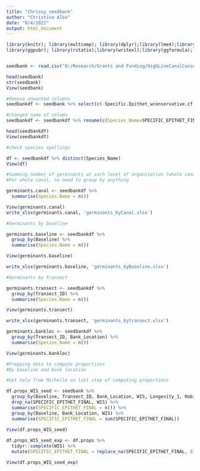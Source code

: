 ```yaml
---
title: "Chrissy_seedbank"
author: "Christina Alba"
date: "8/4/2022"
output: html_document
---
```


```r

library(knitr); library(multcomp); library(dplyr);library(lme4);library(ggplot2); library(tidyverse); library(tidytext);
library(ggpubr); library(rstatix);library(writexl);library(ggformula); library(tidyr);library(reshape2); library(sjPlot); library(emmeans)


seedbank <- read.csv("Q:/Research/Grants and Funding/HighLineCanalConservancy_2019/7_Project/Stormwater_MovedToQ_UseMe/Data_Analysis/seedbank/20220802_HLC_SB_Data_Final4.csv")

head(seedbank)
str(seedbank)
View(seedbank)

#Remove unwanted columns
seedbankdf <- seedbank %>% select(c(-Specific.Epithet_wconservative.cf, -Org_trayID))

#changed name of column
seedbankdf <- seedbankdf %>% rename(c(Species_Name=SPECIFIC_EPITHET_FINAL, Germinant_ID_Number = Germinant.ID))

head(seedbankdf)
View(seedbankdf)

#check species spellings

df <- seedbankdf %>% distinct(Species_Name)
View(df)

```

```r

#Summing number of germinants at each level of organization (whole canal, baselines, transects)
#For whole canal, no need to group by anything

germinants.canal <- seedbankdf %>%
  summarise(Species.Name = n()) 

View(germinants.canal)
write_xlsx(germinants.canal, 'germinants_byCanal.xlsx')

#Germinants by baseline

germinants.baseline <- seedbankdf %>% 
  group_by(Baseline) %>%
  summarise(Species.Name = n()) 

View(germinants.baseline)

write_xlsx(germinants.baseline, 'germinants_byBaseline.xlsx')

#Germinants by transect

germinants.transect <- seedbankdf %>% 
  group_by(Transect_ID) %>%
  summarise(Species.Name = n()) 

View(germinants.transect)

write_xlsx(germinants.transect, 'germinants_bytransect.xlsx')

germinants.bankloc <- seedbankdf %>%
  group_by(Transect_ID, Bank_Location) %>%
  summarise(Species_Name = n())

View(germinants.bankloc)

```


```r

#Prepping data to compute proportions
#By baseline and bank location

#Get help from Michelle on last step of computing proportions

df.props_WIS_seed <- seedbank %>%
  group_by(Baseline, Transect_ID, Bank_Location, WIS, Longevity_1, Habit, Functional_Group_1, Nativity) %>%
  drop_na(SPECIFIC_EPITHET_FINAL, WIS) %>%
  summarise(SPECIFIC_EPITHET_FINAL = n()) %>%
  group_by(Baseline, Bank_Location, WIS) %>%
  summarise(SPECIFIC_EPITHET_FINAL = sum(SPECIFIC_EPITHET_FINAL))
  
View(df.props_WIS_seed)

df.props_WIS_seed_exp <- df.props %>%
  tidyr::complete(WIS) %>%
  mutate(SPECIFIC_EPITHET_FINAL = replace_na(SPECIFIC_EPITHET_FINAL, 0))

View(df.props_WIS_seed_exp)



```